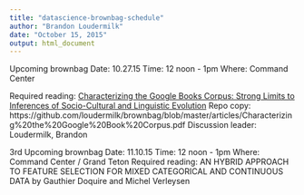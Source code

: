 ```yaml
---
title: "datascience-brownbag-schedule"
author: "Brandon Loudermilk"
date: "October 15, 2015"
output: html_document
---
```


Upcoming brownbag 
Date: 10.27.15
Time: 12 noon - 1pm
Where: Command Center

Required reading: [Characterizing the Google Books Corpus: Strong Limits to Inferences of Socio-Cultural and Linguistic Evolution](http://www.plosone.org/article/Authors/info:doi/10.1371/journal.pone.0137041)
Repo copy: https://github.com/loudermilk/brownbag/blob/master/articles/Characterizing%20the%20Google%20Book%20Corpus.pdf
Discussion leader: Loudermilk, Brandon









3rd Upcoming brownbag 
Date: 11.10.15
Time: 12 noon - 1pm
Where: Command Center / Grand Teton
Required reading: AN HYBRID APPROACH TO FEATURE SELECTION FOR MIXED CATEGORICAL AND CONTINUOUS DATA by Gauthier Doquire and Michel Verleysen


